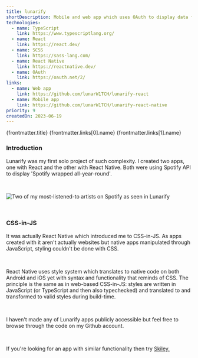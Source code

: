 ```yaml
---
title: lunarify
shortDescription: Mobile and web app which uses OAuth to display data from user's Spotify account.
technologies:
  - name: TypeScript
    link: https://www.typescriptlang.org/
  - name: React
    link: https://react.dev/
  - name: SCSS
    link: https://sass-lang.com/
  - name: React Native
    link: https://reactnative.dev/
  - name: OAuth
    link: https://oauth.net/2/
links:
  - name: Web app
    link: https://github.com/lunarW1TCH/lunarify-react
  - name: Mobile app
    link: https://github.com/lunarW1TCH/lunarify-react-native
priority: 9
createdOn: 2023-06-19
---
```




<ProjectHeader>
  <slot slot='headerTitle'>{frontmatter.title}</slot>
  <slot slot='linkContent'>
    <BaseLink
      href={frontmatter.links[0].link}
      class={css({
        textWrap: 'nowrap',
      })}
    >
      <Github />
      {frontmatter.links[0].name}
    </BaseLink>
    <BaseLink
      href={frontmatter.links[1].link}
      class={css({
        textWrap: 'nowrap',
        ml: '4',
      })}
    >
      <Github />
      {frontmatter.links[1].name}
    </BaseLink>
  </slot>
</ProjectHeader>

<ProjectDateHeader
  createdOn={frontmatter.createdOn}
  updatedOn={frontmatter.updatedOn}
/>

### Introduction

Lunarify was my first solo project of such complexity. I created two apps, one with React and the other with React Native. Both were using Spotify API to display 'Spotify wrapped all-year-round'.

<br />

<Img
  src={lunarifyImg}
  alt='Two of my most-listened-to artists on Spotify as seen in Lunarify'
/>

<br />

### CSS-in-JS

It was actually React Native which introduced me to CSS-in-JS. As apps created with it aren't actually websites but native apps manipulated through JavaScript, styling couldn't be done with CSS.

<br />

React Native uses style system which translates to native code on both Android and iOS yet with syntax and functionality that reminds of CSS. The principle is the same as in web-based CSS-in-JS: styles are written in JavaScript (or TypeScript and then also typechecked) and translated to and transformed to valid styles during build-time.

<br />

I haven't made any of Lunarify apps publicly accessible but feel free to browse through the code on my Github account.

<br />

If you're looking for an app with similar functionality then try [Skiley.](https://skiley.net/)
